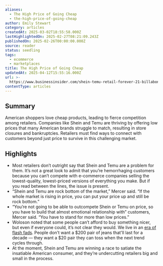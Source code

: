 ```yaml
---
aliases:
  - The High Price of Going Cheap
  - the-high-price-of-going-cheap
author: Emily Stewart
category: articles
createdAt: 2025-03-02T18:55:58.000Z
lastHighlightedOn: 2025-02-27T08:21:09.243Z
publishedOn: 2025-02-26T00:00:00.000Z
source: reader
status: seedling
tags:
  - ecommerce
  - marketplaces
title: The High Price of Going Cheap
updatedAt: 2025-04-12T15:55:16.000Z
url: >-
  https://www.businessinsider.com/shein-temu-retail-forever-21-billabong-bankruptcy-retail-cheap-shopping-2025-2?utm_source=Sailthru&utm_medium=email&utm_campaign=Issue:%202025-02-26%20Retail%20Dive:%20Marketing%20%5Bissue:70804%5D&utm_term=Retail%20Dive:%20Marketing
contentType: articles
---
```

## Summary

American shoppers love cheap products, leading to fierce competition among retailers. Companies like Shein and Temu are thriving by offering low prices that many American brands struggle to match, resulting in store closures and bankruptcies. Retailers must find ways to connect with customers beyond just price to survive in this challenging market.

## Highlights

- Most retailers don’t outright say that Shein and Temu are a problem for them. It’s not a great look to admit that you’re hemorrhaging customers because you can’t compete with e-commerce companies selling the lowest-quality, lowest-priced versions of everything you make. But if you read between the lines, the issue is present.
- “Shein and Temu are rock bottom of the market,” Mercer said. “If the whole market is rising in price, you can put your price up and still be rock bottom.”
- “You’re not going to be able to outcompete Shein or Temu on price, so you have to build that almost emotional relationship with” customers, Mercer said. “You have to stand for more than low prices.”
- Woloson noted that some people can’t afford to buy something nicer, but even if everyone could, it’s not clear they would. We live in an [era of flash fads](https://www.businessinsider.com/trader-joes-mini-tote-bags-stanley-cups-tiktok-consumerism-marketing-2024-3). People don’t want a $200 pair of jeans that'll last for a decade — they want a $20 pair they can toss when the next trend cycles through.
- At the moment, Shein and Temu are winning a race to satiate the insatiable American consumer, and they’re undercutting retailers big and small in the process.

